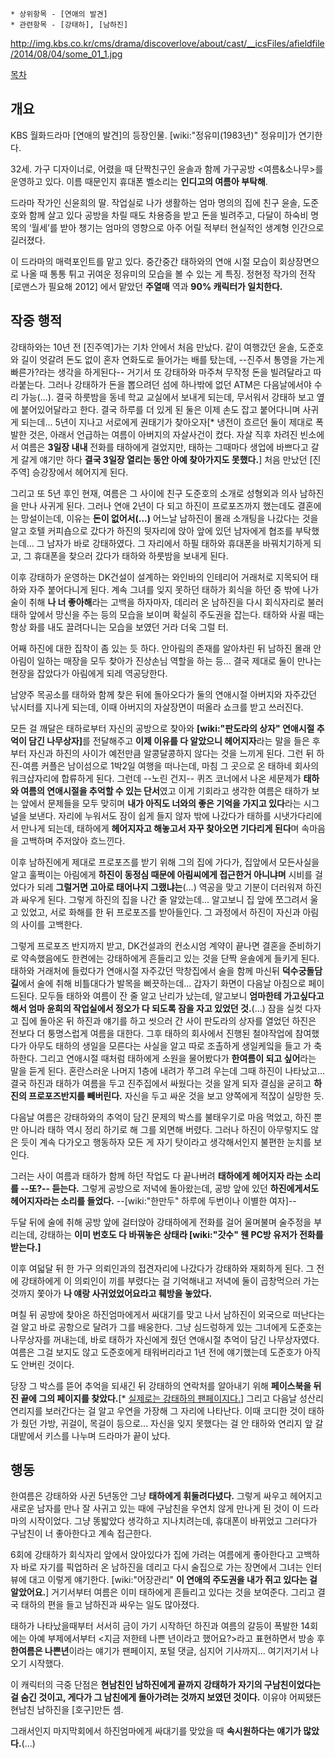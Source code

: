  * 상위항목 - [연애의 발견]
 * 관련항목 - [강태하], [남하진]

http://img.kbs.co.kr/cms/drama/discoverlove/about/cast/__icsFiles/afieldfile/2014/08/04/some_01_1.jpg 

[[목차]]

== 개요 ==
KBS 월화드라마 [연애의 발견]의 등장인물. [wiki:"정유미(1983년)" 정유미]가 연기한다.

32세. 가구 디자이너로, 어렸을 때 단짝친구인 윤솔과 함께 가구공방 <여름&소나무>를 운영하고 있다. 이름 때문인지 휴대폰 벨소리는 '''인디고의 여름아 부탁해'''.

드라마 작가인 신윤희의 딸. 작업실로 나가 생활하는 엄마 명의의 집에 친구 윤솔, 도준호와 함께 살고 있다 공방을 차릴 때도 차용증을 받고 돈을 빌려주고, 다달이 하숙비 명목의 ‘월세’를 받아 챙기는 엄마의 영향으로 아주 어릴 적부터 현실적인 생계형 인간으로 길러졌다. 

이 드라마의 매력포인트를 맡고 있다. 중간중간 태하와의 연애 시절 모습이 회상장면으로 나올 때 통통 튀고 귀여운 정유미의 모습을 볼 수 있는 게 특징. 정현정 작가의 전작 [로맨스가 필요해 2012] 에서 맡았던 '''주열매''' 역과 '''90% 캐릭터가 일치한다.'''

== 작중 행적 ==
{{{#!html
<div style="border: 3px solid Orange;padding:10px;margin-bottom:0px"><b style="font-size:18px">주의! 내용 누설이 있습니다.</b>

본 항목과 하위 항목 또는 이 틀 아래에 있는 내용은 <b>작품의 줄거리나 결말, 반전 요소를 설명하고 있습니다.</b>
작품의 내용 누설을 원하지 않는다면 이 문서를 닫아 주세요.</div>}}}

강태하와는 10년 전 [진주역]가는 기차 안에서 처음 만났다. 같이 여행갔던 윤솔, 도준호와 길이 엇갈려 돈도 없이 혼자 연화도로 들어가는 배를 탔는데, --진주서 통영을 가는게 빠른가?라는 생각을 하게된다-- 거기서 또 강태하와 마주쳐 무작정 돈을 빌려달라고 따라붙는다. 그러나 강태하가 돈을 뽑으려던 섬에 하나밖에 없던 ATM은 다음날에서야 수리 가능(...). 결국 하룻밤을 동네 학교 교실에서 보내게 되는데, 무서워서 강태하 보고 옆에 붙어있어달라고 한다. 결국 하루를 더 있게 된 둘은 이제 손도 잡고 붙어다니며 사귀게 되는데... 5년이 지나고 서로에게 권태기가 찾아오자[* 냉전이 흐르던 둘이 제대로 폭발한 것은, 아래서 언급하는 여름이 아버지의 자살사건이 컸다. 자살 직후 차려진 빈소에서 여름은 '''3일장 내내''' 전화를 태하에게 걸었지만, 태하는 그때마다 생업에 바쁘다고 갈게 갈게 얘기만 하다 '''결국 3일장 열리는 동안 아예 찾아가지도 못했다.'''] 처음 만났던 [진주역] 승강장에서 헤어지게 된다.

그리고 또 5년 후인 현재, 여름은 그 사이에 친구 도준호의 소개로 성형외과 의사 남하진을 만나 사귀게 된다. 그러나 연애 2년이 다 되고 하진이 프로포즈까지 했는데도 결혼에는 망설이는데, 이유는 '''돈이 없어서(...)''' 어느날 남하진이 몰래 소개팅을 나갔다는 것을 알고 호텔 커피숍으로 갔다가 하진의 뒷자리에 앉아 앞에 있던 남자에게 협조를 부탁했는데... 그 남자가 바로 강태하였다. 그 자리에서 하필 태하와 휴대폰을 바꿔치기하게 되고, 그 휴대폰을 찾으러 갔다가 태하와 하룻밤을 보내게 된다. 

이후 강태하가 운영하는 DK건설이 설계하는 와인바의 인테리어 거래처로 지목되어 태하와 자주 붙어다니게 된다. 계속 그녀를 잊지 못하던 태하가 회식을 하던 중 밖에 나가 술이 취해 '''나 너 좋아해'''라는 고백을 하자마자, 데리러 온 남하진을 다시 회식자리로 불러 태하 앞에서 망신을 주는 등의 모습을 보이며 확실히 주도권을 잡는다. 태하와 사귈 때는 항상 화를 내도 끌려다니는 모습을 보였던 거라 더욱 그럴 터.

어째 하진에 대한 집착이 좀 있는 듯 하다. 안아림의 존재를 알아차린 뒤 남하진 몰래 안아림이 일하는 매장을 모두 찾아가 진상손님 역할을 하는 등... 결국 제대로 둘이 만나는 현장을 잡았다가 아림에게 되레 역공당한다.

남양주 목공소를 태하와 함께 찾은 뒤에 돌아오다가 둘의 연애시절 아버지와 자주갔던 낚시터를 지나게 되는데, 이때 아버지의 자살장면이 떠올라 쇼크를 받고 쓰러진다.

모든 걸 깨달은 태하로부터 자신의 공방으로 찾아와 '''[wiki:"판도라의 상자" 연애시절 추억이 담긴 나무상자]'''를 전달해주고 '''이제 이유를 다 알았으니 헤어지자'''라는 말을 들은 후부터 자신과 하진의 사이가 예전만큼 알콩달콩하지 않다는 것을 느끼게 된다. 그런 뒤 하진-여름 커플은 남이섬으로 1박2일 여행을 떠나는데, 마침 그 곳으로 온 태하네 회사의 워크샵자리에 합류하게 된다. 그런데 --노린 건지-- 퀴즈 코너에서 나온 세문제가 '''태하와 여름의 연애시절을 추억할 수 있는 단서'''였고 이게 기회라고 생각한 여름은 태하가 보는 앞에서 문제들을 모두 맞히며 '''내가 아직도 너와의 좋은 기억을 가지고 있다'''라는 시그널을 보낸다. 자리에 누워서도 잠이 쉽게 들지 않자 밖에 나갔다가 태하를 시냇가다리에서 만나게 되는데, 태하에게 '''헤어지자고 해놓고서 자꾸 찾아오면 기다리게 된다'''며 속마음을 고백하며 주저앉아 흐느낀다. 

이후 남하진에게 제대로 프로포즈를 받기 위해 그의 집에 가다가, 집앞에서 모든사실을 알고 훌쩍이는 아림에게 '''하진이 동정심 때문에 아림씨에게 접근한거 아니냐며''' 시비를 걸었다가 되레 '''그럴거면 고아로 태어나지 그랬냐는'''(...) 역공을 맞고 기분이 더러워져 하진과 싸우게 된다. 그렇게 하진의 집을 나간 줄 알았는데... 알고보니 집 앞에 쪼그려서 울고 있었고, 서로 화해를 한 뒤 프로포즈를 받아들인다. 그 과정에서 하진이 자신과 아림의 사이를 고백한다.

그렇게 프로포즈 반지까지 받고, DK건설과의 컨소시엄 계약이 끝나면 결혼을 준비하기로 약속했음에도 한켠에는 강태하에게 흔들리고 있는 것을 단짝 윤솔에게 들키게 된다. 태하와 거래처에 들렀다가 연애시절 자주갔던 막창집에서 술을 함께 마신뒤 '''덕수궁돌담길'''에서 술에 취해 비틀대다가 발목을 삐끗하는데... 갑자기 화면이 다음날 아침으로 페이드된다. 모두들 태하와 여름이 잔 줄 알고 난리가 났는데, 알고보니 '''엄마한테 가고싶다고 해서 엄마 윤희의 작업실에서 정오가 다 되도록 잠을 자고 있었던 것.'''(...) 잠을 실컷 다자고 집에 돌아온 뒤 하진과 얘기를 하고 씻으러 간 사이 판도라의 상자를 열었던 하진은 전보다 더 퉁명스럽게 여름을 대한다. 그후 태하의 회사에서 진행된 철야작업에 참여했다가 아무도 태하의 생일을 모른다는 사실을 알고 따로 조촐하게 생일케잌을 들고 가 축하한다. 그리고 연애시절 때처럼 태하에게 소원을 물어봤다가 '''한여름이 되고 싶어'''라는 말을 듣게 된다. 혼란스러운 나머지 1층에 내려가 쭈그려 우는데 그때 하진이 나타났고... 결국 하진과 태하가 여름을 두고 진주집에서 싸웠다는 것을 알게 되자 결심을 굳히고 '''하진의 프로포즈반지를 빼버린다.''' 자신을 두고 싸운 것을 보고 양쪽에게 적잖이 실망한 듯.

다음날 여름은 강태하와의 추억이 담긴 문제의 박스를 불태우기로 마음 먹었고, 하진 뿐만 아니라 태하 역시 정리 하기로 해 그를 외면해 버렸다. 그러나 하진이 아무렇지도 않은 듯이 계속 다가오고 행동하자 모든 게 자기 탓이라고 생각해서인지 불편한 눈치를 보인다. 

그러는 사이 여름과 태하가 함께 하던 작업도 다 끝나버려 '''태하에게 헤어지자 라는 소리를 --또?-- 듣는다.''' 그렇게 공방으로 저녁에 돌아왔는데, 공방 앞에 있던 '''하진에게서도 헤어지자라는 소리를 들었다.''' --[wiki:"한만두" 하루에 두번이나 이별한 여자]--

두달 뒤에 술에 취해 공방 앞에 걸터앉아 강태하에게 전화를 걸어 울며불며 술주정을 부리는데, 강태하는 '''이미 번호도 다 바꿔놓은 상태라 [wiki:"갓수" 웬 PC방 유저가 전화를 받는다.]'''

이후 여덟달 뒤 한 가구 의뢰인과의 접견자리에 나갔다가 강태하와 재회하게 된다. 그 전에 강태하에게 이 의뢰인이 끼를 부렸다는 걸 기억해내고 저녁에 둘이 곱창먹으러 가는 것까지 쫓아가 '''나 얘랑 사귀었었어요라고 훼방을 놓았다.'''

며칠 뒤 공방에 찾아온 하진엄마에게서 싸대기를 맞고 나서 남하진이 외국으로 떠난다는 걸 알고 바로 공항으로 달려가 그를 배웅한다. 그냥 심드렁하게 있는 그녀에게 도준호는 나무상자를 꺼내는데, 바로 태하가 자신에게 줬던 연애시절 추억이 담긴 나무상자였다. 여름은 그걸 보지도 않고 도준호에게 태워버리라고 1년 전에 얘기했는데 도준호가 아직도 안버린 것이다.

당장 그 박스를 뜯어 추억을 되새긴 뒤 강태하의 연락처를 알아내기 위해 '''페이스북을 뒤진 끝에 그의 페이지를 찾았다.'''[* [http://facebook.com/kangtaeha 실제로는 강태하의 팬페이지다.]] 그리고 다음날 성산리 연리지를 보러간다는 걸 알고 우연을 가장해 그 자리에 나타난다. 이때 코디한 것이 태하가 줬던 가방, 귀걸이, 목걸이 등으로... 자신을 잊지 못했다는 걸 안 태하와 연리지 앞 갈대밭에서 키스를 나누며 드라마가 끝이 났다.
== 행동 ==
한여름은 강태하와 사귄 5년동안 그냥 '''태하에게 휘둘려다녔다.''' 그렇게 싸우고 헤어지고 새로운 남자를 만나 잘 사귀고 있는 때에 구남친을 우연치 않게 만나게 된 것이 이 드라마의 시작이었다. 그냥 똥밟았다 생각하고 지나치려는데, 휴대폰이 바뀌었고 그러다가 구남친이 너 좋아한다고 계속 접근한다.

6회에 강태하가 회식자리 앞에서 앉아있다가 집에 가려는 여름에게 좋아한다고 고백하자 바로 자기를 픽업하러 온 남하진을 데리고 다시 술집으로 가는 장면에서 그녀는 인터뷰에 대고 이렇게 얘기한다. [wiki:"어장관리" '''이 연애의 주도권을 내가 쥐고 있다는 걸 알았어요.'''] 거기서부터 여름은 이미 태하에게 흔들리고 있다는 것을 보여준다. 그리고 결국 태하의 편을 들고 남하진과 싸우는 일도 많아졌다.

태하가 나타났을때부터 서서히 금이 가기 시작하던 하진과 여름의 갈등이 폭발한 14회에는 아예 부제에서부터 <지금 저한테 나쁜 년이라고 했어요?>라고 표현하면서 방송 후 '''한여름은 나쁜년'''이라는 얘기가 팬페이지, 포털 댓글, 심지어 기사까지... 여기저기서 나오기 시작했다.

이 캐릭터의 극중 단점은 '''현남친인 남하진에게 끝까지 강태하가 자기의 구남친이었다는 걸 숨긴 것이고, 게다가 그 남친에게 돌아가려는 것까지 보였던 것이다.''' 이유야 어찌됐든 현남친 남하진을 [호구]만든 셈.

그래서인지 마지막회에서 하진엄마에게 싸대기를 맞았을 때 '''속시원하다는 얘기가 많았다.'''(...)
